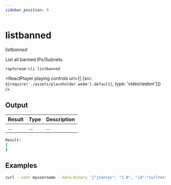 ```yaml
---
sidebar_position: 9
---
```


# listbanned

*listbanned*

List all banned IPs/Subnets.

`raptoreum-cli listbanned`

<ReactPlayer playing controls url={[
    {src: `${require('./assets/placeholder.webm').default}`, type: 'video/webm'}]} />


## Output

| Result | Type | Description |
|--|--|--|
| ... | ... | ... |

```bash
Result:
{
}
```

## Examples

```bash
curl --user myusername --data-binary '{"jsonrpc": "1.0", "id":"curltest", "method": "listbanned", "params": [] }' -H 'content-type: text/plain;' http://127.0.0.1:9998/
```


